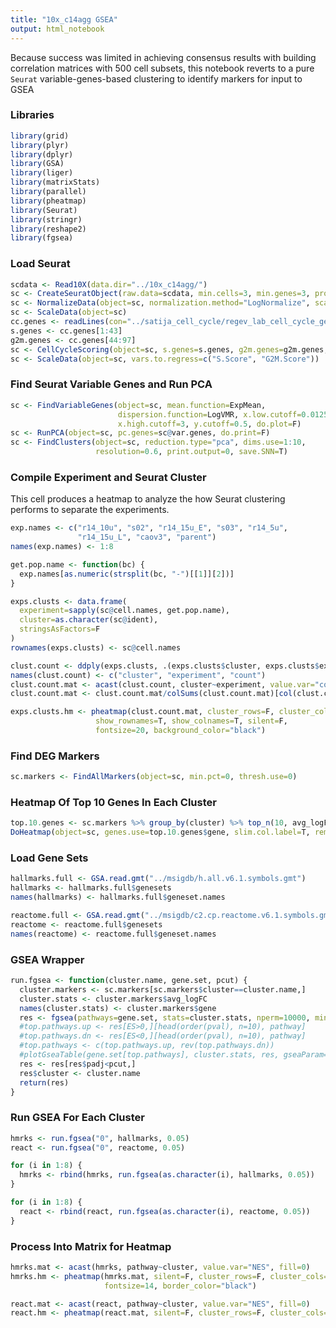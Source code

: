```yaml
---
title: "10x_c14agg GSEA"
output: html_notebook
---
```


Because success was limited in achieving consensus results with building correlation matrices with
500 cell subsets, this notebook reverts to a pure `Seurat` variable-genes-based clustering to identify
markers for input to GSEA

### Libraries

```r
library(grid)
library(plyr)
library(dplyr)
library(GSA)
library(liger)
library(matrixStats)
library(parallel)
library(pheatmap)
library(Seurat)
library(stringr)
library(reshape2)
library(fgsea)
```

### Load Seurat

```r
scdata <- Read10X(data.dir="../10x_c14agg/")
sc <- CreateSeuratObject(raw.data=scdata, min.cells=3, min.genes=3, project="10x_c14agg")
sc <- NormalizeData(object=sc, normalization.method="LogNormalize", scale.factor=10000)
sc <- ScaleData(object=sc)
cc.genes <- readLines(con="../satija_cell_cycle/regev_lab_cell_cycle_genes.txt")
s.genes <- cc.genes[1:43]
g2m.genes <- cc.genes[44:97]
sc <- CellCycleScoring(object=sc, s.genes=s.genes, g2m.genes=g2m.genes, set.ident=T)
sc <- ScaleData(object=sc, vars.to.regress=c("S.Score", "G2M.Score"))
```

### Find Seurat Variable Genes and Run PCA

```r
sc <- FindVariableGenes(object=sc, mean.function=ExpMean, 
                        dispersion.function=LogVMR, x.low.cutoff=0.0125,
                        x.high.cutoff=3, y.cutoff=0.5, do.plot=F)
sc <- RunPCA(object=sc, pc.genes=sc@var.genes, do.print=F)
sc <- FindClusters(object=sc, reduction.type="pca", dims.use=1:10,
                   resolution=0.6, print.output=0, save.SNN=T)
```

### Compile Experiment and Seurat Cluster

This cell produces a heatmap to analyze the how Seurat clustering performs to separate
the experiments.

```r
exp.names <- c("r14_10u", "s02", "r14_15u_E", "s03", "r14_5u",
               "r14_15u_L", "caov3", "parent")
names(exp.names) <- 1:8

get.pop.name <- function(bc) {
  exp.names[as.numeric(strsplit(bc, "-")[[1]][2])]
}

exps.clusts <- data.frame(
  experiment=sapply(sc@cell.names, get.pop.name),
  cluster=as.character(sc@ident),
  stringsAsFactors=F
)
rownames(exps.clusts) <- sc@cell.names

clust.count <- ddply(exps.clusts, .(exps.clusts$cluster, exps.clusts$experiment), nrow)
names(clust.count) <- c("cluster", "experiment", "count")
clust.count.mat <- acast(clust.count, cluster~experiment, value.var="count", fill=0)
clust.count.mat <- clust.count.mat/colSums(clust.count.mat)[col(clust.count.mat)]

exps.clusts.hm <- pheatmap(clust.count.mat, cluster_rows=F, cluster_cols=T, 
                   show_rownames=T, show_colnames=T, silent=F,
                   fontsize=20, background_color="black")
```

### Find DEG Markers

```r
sc.markers <- FindAllMarkers(object=sc, min.pct=0, thresh.use=0)
```

### Heatmap Of Top 10 Genes In Each Cluster

```r
top.10.genes <- sc.markers %>% group_by(cluster) %>% top_n(10, avg_logFC)
DoHeatmap(object=sc, genes.use=top.10.genes$gene, slim.col.label=T, remove.key=T)
```

### Load Gene Sets

```r
hallmarks.full <- GSA.read.gmt("../msigdb/h.all.v6.1.symbols.gmt")
hallmarks <- hallmarks.full$genesets
names(hallmarks) <- hallmarks.full$geneset.names

reactome.full <- GSA.read.gmt("../msigdb/c2.cp.reactome.v6.1.symbols.gmt")
reactome <- reactome.full$genesets
names(reactome) <- reactome.full$geneset.names
```

### GSEA Wrapper

```r
run.fgsea <- function(cluster.name, gene.set, pcut) {
  cluster.markers <- sc.markers[sc.markers$cluster==cluster.name,]
  cluster.stats <- cluster.markers$avg_logFC
  names(cluster.stats) <- cluster.markers$gene
  res <- fgsea(pathways=gene.set, stats=cluster.stats, nperm=10000, minSize=10)
  #top.pathways.up <- res[ES>0,][head(order(pval), n=10), pathway]
  #top.pathways.dn <- res[ES<0,][head(order(pval), n=10), pathway]
  #top.pathways <- c(top.pathways.up, rev(top.pathways.dn))
  #plotGseaTable(gene.set[top.pathways], cluster.stats, res, gseaParam=0.5)
  res <- res[res$padj<pcut,]
  res$cluster <- cluster.name
  return(res)
}
```

### Run GSEA For Each Cluster

```r
hmrks <- run.fgsea("0", hallmarks, 0.05)
react <- run.fgsea("0", reactome, 0.05)

for (i in 1:8) {
  hmrks <- rbind(hmrks, run.fgsea(as.character(i), hallmarks, 0.05))
}

for (i in 1:8) {
  react <- rbind(react, run.fgsea(as.character(i), reactome, 0.05))
}
```

### Process Into Matrix for Heatmap

```r
hmrks.mat <- acast(hmrks, pathway~cluster, value.var="NES", fill=0)
hmrks.hm <- pheatmap(hmrks.mat, silent=F, cluster_rows=F, cluster_cols=F,
                     fontsize=14, border_color="black")
```

```r
react.mat <- acast(react, pathway~cluster, value.var="NES", fill=0)
react.hm <- pheatmap(react.mat, silent=F, cluster_rows=F, cluster_cols=F)
```


